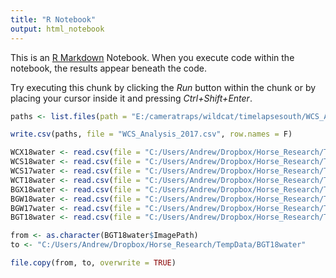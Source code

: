 ```yaml
---
title: "R Notebook"
output: html_notebook
---
```


This is an [R Markdown](http://rmarkdown.rstudio.com) Notebook. When you execute code within the notebook, the results appear beneath the code. 

Try executing this chunk by clicking the *Run* button within the chunk or by placing your cursor inside it and pressing *Ctrl+Shift+Enter*. 

```r
paths <- list.files(path = "E:/cameratraps/wildcat/timelapsesouth/WCS_Analysis_2017", full.names=T)
```

```r
write.csv(paths, file = "WCS_Analysis_2017.csv", row.names = F)
```

```r
WCX18water <- read.csv(file = "C:/Users/Andrew/Dropbox/Horse_Research/TempData/WCX18water_inclmulti.csv", header = TRUE)
WCS18water <- read.csv(file = "C:/Users/Andrew/Dropbox/Horse_Research/TempData/WCS18water_inclmulti.csv", header = TRUE)
WCS17water <- read.csv(file = "C:/Users/Andrew/Dropbox/Horse_Research/TempData/WCS17water_inclmulti.csv", header = TRUE)
WCT18water <- read.csv(file = "C:/Users/Andrew/Dropbox/Horse_Research/TempData/WCT18water_inclmulti.csv", header = TRUE)
BGX18water <- read.csv(file = "C:/Users/Andrew/Dropbox/Horse_Research/TempData/BGX18water_inclmulti.csv", header = TRUE)
BGW18water <- read.csv(file = "C:/Users/Andrew/Dropbox/Horse_Research/TempData/BGW18water_inclmulti.csv", header = TRUE)
BGW17water <- read.csv(file = "C:/Users/Andrew/Dropbox/Horse_Research/TempData/BGW17water_inclmulti.csv", header = TRUE)
BGT18water <- read.csv(file = "C:/Users/Andrew/Dropbox/Horse_Research/TempData/BGT18water_inclmulti.csv", header = TRUE)
```

```r
from <- as.character(BGT18water$ImagePath)
to <- "C:/Users/Andrew/Dropbox/Horse_Research/TempData/BGT18water"
```

```r
file.copy(from, to, overwrite = TRUE)
```


